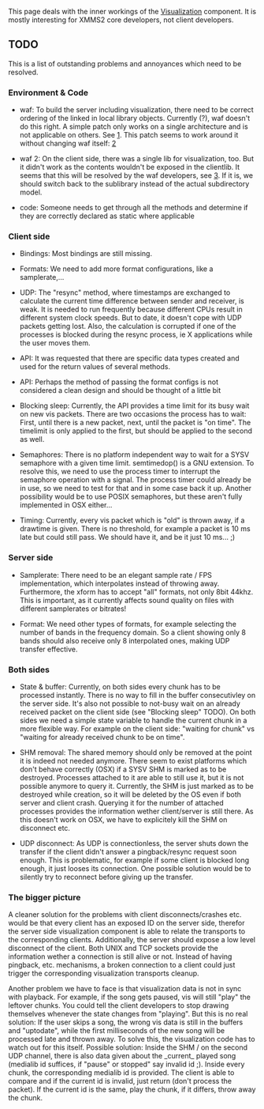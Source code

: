 This page deals with the inner workings of the [[Visualization]] component. It is mostly interesting for XMMS2 core developers, not client developers.

== TODO ==

This is a list of outstanding problems and annoyances which need to be resolved.

=== Environment & Code ===

* waf: To build the server including visualization, there need to be correct ordering of the linked in local library objects. Currently (?), waf doesn't do this right. A simple patch only works on a single architecture and is not applicable on others. See [http://code.google.com/p/waf/issues/detail?id=56]. This patch seems to work around it without changing waf itself: [http://git.xmms.se/?p=xmms2-anders.git;a=commitdiff;h=df84b71298bfe3a66fbe43389ed3538902cc82ad]

* waf 2: On the client side, there was a single lib for visualization, too. But it didn't work as the contents wouldn't be exposed in the clientlib. It seems that this will be resolved by the waf developers, see [http://code.google.com/p/waf/issues/detail?id=44]. If it is, we should switch back to the sublibrary instead of the actual subdirectory model.

* code: Someone needs to get through all the methods and determine if they are correctly declared as static where applicable


=== Client side ===

* Bindings: Most bindings are still missing.

* Formats: We need to add more format configurations, like a samplerate,...

* UDP: The "resync" method, where timestamps are exchanged to calculate the current time difference between sender and receiver, is weak. It is needed to run frequently because different CPUs result in different system clock speeds.  But to date, it doesn't cope with UDP packets getting lost. Also, the calculation is corrupted if one of the processes is blocked during the resync process, ie X applications while the user moves them.

* API: It was requested that there are specific data types created and used for the return values of several methods.

* API: Perhaps the method of passing the format configs is not considered a clean design and should be thought of a little bit

* Blocking sleep: Currently, the API provides a time limit for its busy wait on new vis packets. There are two occasions the process has to wait: First, until there is a new packet, next, until the packet is "on time". The timelimit is only applied to the first, but should be applied to the second as well.

* Semaphores: There is no platform independent way to wait for a SYSV semaphore with a given time limit. semtimedop() is a GNU extension. To resolve this, we need to use the process timer to interrupt the semaphore operation with a signal. The process timer could already be in use, so we need to test for that and in some case back it up. Another possibility would be to use POSIX semaphores, but these aren't fully implemented in OSX either...

* Timing: Currently, every vis packet which is "old" is thrown away, if a drawtime is given. There is no threshold, for example a packet is 10 ms late but could still pass. We should have it, and be it just 10 ms... ;)


=== Server side ===

* Samplerate: There need to be an elegant sample rate / FPS implementation, which interpolates instead of throwing away. Furthermore, the xform has to accept "all" formats, not only 8bit 44khz. This is important, as it currently affects sound quality on files with different samplerates or bitrates!

* Format: We need other types of formats, for example selecting the number of bands in the frequency domain. So a client showing only 8 bands should also receive only 8 interpolated ones, making UDP transfer effective.


=== Both sides ===

* State & buffer: Currently, on both sides every chunk has to be processed instantly. There is no way to fill in the buffer consecutivley on the server side. It's also not possible to not-busy wait on an already received packet on the client side (see "Blocking sleep" TODO). On both sides we need a simple state variable to handle the current chunk in a more flexible way. For example on the client side: "waiting for chunk" vs "waiting for already received chunk to be on time".

* SHM removal: The shared memory should only be removed at the point it is indeed not needed anymore. There seem to exist platforms which don't behave correctly (OSX) if a SYSV SHM is marked as to be destroyed. Processes attached to it are able to still use it, but it is not possible anymore to query it. Currently, the SHM is just marked as to be destroyed while creation, so it will be deleted by the OS even if both server and client crash. Querying it for the number of attached processes provides the information wether client/server is still there. As this doesn't work on OSX, we have to explicitely kill the SHM on disconnect etc.

* UDP disconnect: As UDP is connectionless, the server shuts down the transfer if the client didn't answer a pingback/resync request soon enough. This is problematic, for example if some client is blocked long enough, it just looses its connection. One possible solution would be to silently try to reconnect before giving up the transfer.


=== The bigger picture ===

A cleaner solution for the problems with client disconnects/crashes etc. would be that every client has an exposed ID on the server side, therefor the server side visualization component is able to relate the transports to the corresponding clients. Additionally, the server should expose a low level disconnect of the client. Both UNIX and TCP sockets provide the information wether a connection is still alive or not. Instead of having pingback, etc. mechanisms, a broken connection to a client could just trigger the corresponding visualization transports cleanup.

Another problem we have to face is that visualization data is not in sync with playback. For example, if the song gets paused, vis will still "play" the leftover chunks. You could tell the client developers to stop drawing themselves whenever the state changes from "playing". But this is no real solution: If the user skips a song, the wrong vis data is still in the buffers and "uptodate", while the first milliseconds of the new song will be processed late and thrown away.
To solve this, the visualization code has to watch out for this itself. Possible solution: Inside the SHM / on the second UDP channel, there is also data given about the _current_ played song (medialib id suffices, if "pause" or stopped" say invalid id ;). Inside every chunk, the corresponding medialib id is provided. The client is able to compare and if the current id is invalid, just return (don't process the packet). If the current id is the same, play the chunk, if it differs, throw away the chunk.